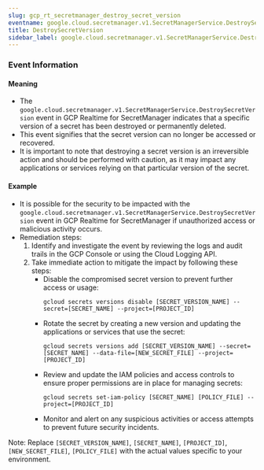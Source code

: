 ```yaml
--- 
slug: gcp_rt_secretmanager_destroy_secret_version
eventname: google.cloud.secretmanager.v1.SecretManagerService.DestroySecretVersion
title: DestroySecretVersion
sidebar_label: google.cloud.secretmanager.v1.SecretManagerService.DestroySecretVersion
---
```

                       
### Event Information

#### Meaning

- The `google.cloud.secretmanager.v1.SecretManagerService.DestroySecretVersion` event in GCP Realtime for SecretManager indicates that a specific version of a secret has been destroyed or permanently deleted.
- This event signifies that the secret version can no longer be accessed or recovered.
- It is important to note that destroying a secret version is an irreversible action and should be performed with caution, as it may impact any applications or services relying on that particular version of the secret.

#### Example

- It is possible for the security to be impacted with the `google.cloud.secretmanager.v1.SecretManagerService.DestroySecretVersion` event in GCP Realtime for SecretManager if unauthorized access or malicious activity occurs.
- Remediation steps:
  1. Identify and investigate the event by reviewing the logs and audit trails in the GCP Console or using the Cloud Logging API.
  2. Take immediate action to mitigate the impact by following these steps:
     - Disable the compromised secret version to prevent further access or usage:
       ```
       gcloud secrets versions disable [SECRET_VERSION_NAME] --secret=[SECRET_NAME] --project=[PROJECT_ID]
       ```
     - Rotate the secret by creating a new version and updating the applications or services that use the secret:
       ```
       gcloud secrets versions add [SECRET_VERSION_NAME] --secret=[SECRET_NAME] --data-file=[NEW_SECRET_FILE] --project=[PROJECT_ID]
       ```
     - Review and update the IAM policies and access controls to ensure proper permissions are in place for managing secrets:
       ```
       gcloud secrets set-iam-policy [SECRET_NAME] [POLICY_FILE] --project=[PROJECT_ID]
       ```
     - Monitor and alert on any suspicious activities or access attempts to prevent future security incidents.

Note: Replace `[SECRET_VERSION_NAME]`, `[SECRET_NAME]`, `[PROJECT_ID]`, `[NEW_SECRET_FILE]`, `[POLICY_FILE]` with the actual values specific to your environment.


 